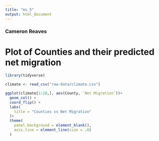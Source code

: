 ```yaml
---
title: "ms_5"
output: html_document
---
```


### Cameron Reaves

# Plot of Counties and their predicted net migration

```r
library(tidyverse)
```

```r
climate <- read_csv("raw-data/climate.csv")
```

```r
ggplot(climate[1:20,], aes(County, `Net Migration`))+
  geom_col() +
  coord_flip() +
  labs(
    title = "Counties vs Net Migration"
  )+
  theme(
    panel.background = element_blank(), 
    axis.line = element_line(size = .6)
  )
```

